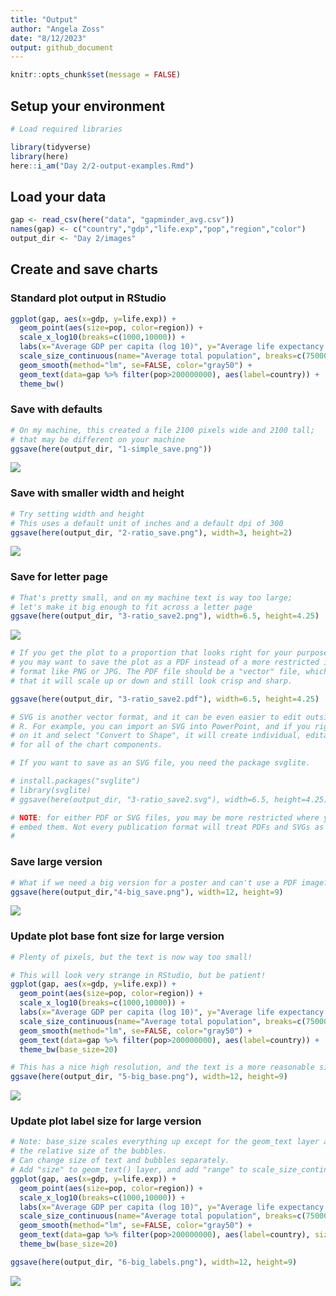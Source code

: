 ```yaml
---
title: "Output"
author: "Angela Zoss"
date: "8/12/2023"
output: github_document
---
```


```r
knitr::opts_chunk$set(message = FALSE)
```

## Setup your environment

```r

# Load required libraries

library(tidyverse)
library(here)
here::i_am("Day 2/2-output-examples.Rmd")

```

## Load your data

```r

gap <- read_csv(here("data", "gapminder_avg.csv"))
names(gap) <- c("country","gdp","life.exp","pop","region","color")
output_dir <- "Day 2/images"

```

## Create and save charts

### Standard plot output in RStudio

```r

ggplot(gap, aes(x=gdp, y=life.exp)) +
  geom_point(aes(size=pop, color=region)) +
  scale_x_log10(breaks=c(1000,10000)) + 
  labs(x="Average GDP per capita (log 10)", y="Average life expectancy at birth", title="Averages across all years of the traditional Gapminder dataset", color="Region") +
  scale_size_continuous(name="Average total population", breaks=c(7500000,75000000,750000000),labels=c("7.5 million","75 million","750 million")) +
  geom_smooth(method="lm", se=FALSE, color="gray50") +
  geom_text(data=gap %>% filter(pop>200000000), aes(label=country)) +
  theme_bw()

```

### Save with defaults

```r
# On my machine, this created a file 2100 pixels wide and 2100 tall; 
# that may be different on your machine
ggsave(here(output_dir, "1-simple_save.png"))
```

![](../templates/Figs/1-simple_save.png)

### Save with smaller width and height

```r
# Try setting width and height
# This uses a default unit of inches and a default dpi of 300
ggsave(here(output_dir, "2-ratio_save.png"), width=3, height=2)
```

![](../templates/Figs/2-ratio_save.png)

### Save for letter page

```r
# That's pretty small, and on my machine text is way too large; 
# let's make it big enough to fit across a letter page
ggsave(here(output_dir, "3-ratio_save2.png"), width=6.5, height=4.25)
```

![](../templates/Figs/3-ratio_save2.png)

```r
# If you get the plot to a proportion that looks right for your purposes,
# you may want to save the plot as a PDF instead of a more restricted image 
# format like PNG or JPG. The PDF file should be a "vector" file, which means
# that it will scale up or down and still look crisp and sharp.

ggsave(here(output_dir, "3-ratio_save2.pdf"), width=6.5, height=4.25)

# SVG is another vector format, and it can be even easier to edit outside of
# R. For example, you can import an SVG into PowerPoint, and if you right-click
# on it and select "Convert to Shape", it will create individual, editable shapes
# for all of the chart components.

# If you want to save as an SVG file, you need the package svglite.

# install.packages("svglite")
# library(svglite)
# ggsave(here(output_dir, "3-ratio_save2.svg"), width=6.5, height=4.25)

# NOTE: for either PDF or SVG files, you may be more restricted where you can
# embed them. Not every publication format will treat PDFs and SVGs as images.
# 

```


### Save large version

```r
# What if we need a big version for a poster and can't use a PDF image?
ggsave(here(output_dir,"4-big_save.png"), width=12, height=9)
```

![](../templates/Figs/4-big_save.png)

### Update plot base font size for large version

```r
# Plenty of pixels, but the text is now way too small!

# This will look very strange in RStudio, but be patient!
ggplot(gap, aes(x=gdp, y=life.exp)) +
  geom_point(aes(size=pop, color=region)) +
  scale_x_log10(breaks=c(1000,10000)) + 
  labs(x="Average GDP per capita (log 10)", y="Average life expectancy at birth", title="Averages across all years of the traditional Gapminder dataset", color="Region") +
  scale_size_continuous(name="Average total population", breaks=c(7500000,75000000,750000000),labels=c("7.5 million","75 million","750 million")) +
  geom_smooth(method="lm", se=FALSE, color="gray50") +
  geom_text(data=gap %>% filter(pop>200000000), aes(label=country)) +
  theme_bw(base_size=20)

# This has a nice high resolution, and the text is a more reasonable size
ggsave(here(output_dir, "5-big_base.png"), width=12, height=9)
```

![](../templates/Figs/5-big_base.png)

### Update plot label size for large version

```r
# Note: base_size scales everything up except for the geom_text layer and 
# the relative size of the bubbles.
# Can change size of text and bubbles separately.
# Add "size" to geom_text() layer, and add "range" to scale_size_continuous().
ggplot(gap, aes(x=gdp, y=life.exp)) +
  geom_point(aes(size=pop, color=region)) +
  scale_x_log10(breaks=c(1000,10000)) + 
  labs(x="Average GDP per capita (log 10)", y="Average life expectancy at birth", title="Averages across all years of the traditional Gapminder dataset", color="Region") +
  scale_size_continuous(name="Average total population", breaks=c(7500000,75000000,750000000),labels=c("7.5 million","75 million","750 million"), range = c(1, 18)) +
  geom_smooth(method="lm", se=FALSE, color="gray50") +
  geom_text(data=gap %>% filter(pop>200000000), aes(label=country), size=10) +
  theme_bw(base_size=20)

ggsave(here(output_dir, "6-big_labels.png"), width=12, height=9)

```

![](../templates/Figs/6-big_labels.png)